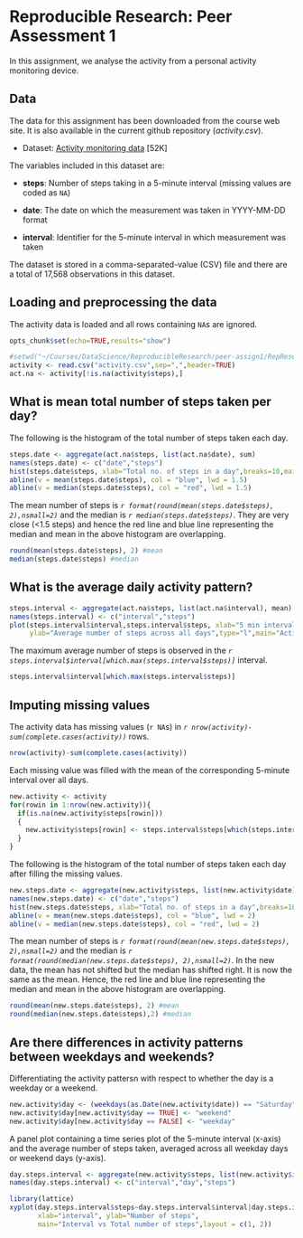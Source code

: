 # Reproducible Research: Peer Assessment 1

In this assignment, we analyse the activity from a personal activity monitoring device.

## Data

The data for this assignment has been downloaded from the course web
site. It is also available in the current github repository (*activity.csv*).

* Dataset: [Activity monitoring data](https://d396qusza40orc.cloudfront.net/repdata%2Fdata%2Factivity.zip) [52K]

The variables included in this dataset are:

* **steps**: Number of steps taking in a 5-minute interval (missing
    values are coded as `NA`)

* **date**: The date on which the measurement was taken in YYYY-MM-DD
    format

* **interval**: Identifier for the 5-minute interval in which
    measurement was taken

The dataset is stored in a comma-separated-value (CSV) file and there
are a total of 17,568 observations in this
dataset.


## Loading and preprocessing the data
The activity data is loaded and all rows containing `NA`s are ignored.
```r
opts_chunk$set(echo=TRUE,results="show")
```

```r
#setwd("~/Courses/DataScience/ReproducibleResearch/peer-assign1/RepResearchPeerAssign1")
activity <- read.csv("activity.csv",sep=",",header=TRUE)
act.na <- activity[!is.na(activity$steps),]
```

## What is mean total number of steps taken per day?
The following is the histogram of the total number of steps taken each day. 
```r
steps.date <- aggregate(act.na$steps, list(act.na$date), sum) 
names(steps.date) <- c("date","steps")
hist(steps.date$steps, xlab="Total no. of steps in a day",breaks=10,main="Histogram of total number of steps taken each day")
abline(v = mean(steps.date$steps), col = "blue", lwd = 1.5)
abline(v = median(steps.date$steps), col = "red", lwd = 1.5)
```


The mean number of steps is *`r format(round(mean(steps.date$steps), 2),nsmall=2)`* 
and the median is *`r median(steps.date$steps)`*. They are very close (<1.5 steps) and hence the red line and blue line representing the median and mean in the above histogram are overlapping. 

```r
round(mean(steps.date$steps), 2) #mean
median(steps.date$steps) #median
```


## What is the average daily activity pattern?

```r
steps.interval <- aggregate(act.na$steps, list(act.na$interval), mean) 
names(steps.interval) <- c("interval","steps")
plot(steps.interval$interval,steps.interval$steps, xlab="5 min interval of the day",
     ylab="Average number of steps across all days",type="l",main="Activity pattern in 5 min intervals of a day")
```

The maximum average number of steps is observed in the *`r steps.interval$interval[which.max(steps.interval$steps)]`* interval.
```r
steps.interval$interval[which.max(steps.interval$steps)]
```

## Imputing missing values

The activity data has missing values (`r NA`s) in *`r nrow(activity)-sum(complete.cases(activity))`* rows.

```r
nrow(activity)-sum(complete.cases(activity))
```

Each missing value was filled with the mean of the corresponding 5-minute interval over all days.

```r
new.activity <- activity
for(rowin in 1:nrow(new.activity)){
  if(is.na(new.activity$steps[rowin]))
  {
    new.activity$steps[rowin] <- steps.interval$steps[which(steps.interval$interval == new.activity$interval[rowin])]
  }
}
```

The following is the histogram of the total number of steps taken each day after filling the missing values. 
```r
new.steps.date <- aggregate(new.activity$steps, list(new.activity$date), sum) 
names(new.steps.date) <- c("date","steps")
hist(new.steps.date$steps, xlab="Total no. of steps in a day",breaks=10)
abline(v = mean(new.steps.date$steps), col = "blue", lwd = 2)
abline(v = median(new.steps.date$steps), col = "red", lwd = 2)
```


The mean number of steps is *`r format(round(mean(new.steps.date$steps), 2),nsmall=2)`* 
and the median is *`r format(round(median(new.steps.date$steps), 2),nsmall=2)`*. In the new data, the mean has not shifted but
the median has shifted right. It is now the same as the mean. Hence, the red line and blue line representing the median and mean in the above histogram are overlapping. 


```r
round(mean(new.steps.date$steps), 2) #mean
round(median(new.steps.date$steps),2) #median
```

## Are there differences in activity patterns between weekdays and weekends?

Differentiating the activity pattersn with respect to whether the day is a weekday or a weekend.

```r
new.activity$day <- (weekdays(as.Date(new.activity$date)) == "Saturday") | (weekdays(as.Date(new.activity$date)) == "Sunday")
new.activity$day[new.activity$day == TRUE] <- "weekend"
new.activity$day[new.activity$day == FALSE] <- "weekday"
```
A panel plot containing a time series plot of the 5-minute interval (x-axis) and the average number of steps
taken, averaged across all weekday days or weekend days (y-axis). 

```r
day.steps.interval <- aggregate(new.activity$steps, list(new.activity$interval,new.activity$day), mean) 
names(day.steps.interval) <- c("interval","day","steps")

library(lattice)
xyplot(day.steps.interval$steps~day.steps.interval$interval|day.steps.interval$day,type="l",
       xlab="interval", ylab="Number of steps",
       main="Interval vs Total number of steps",layout = c(1, 2)) 
```
